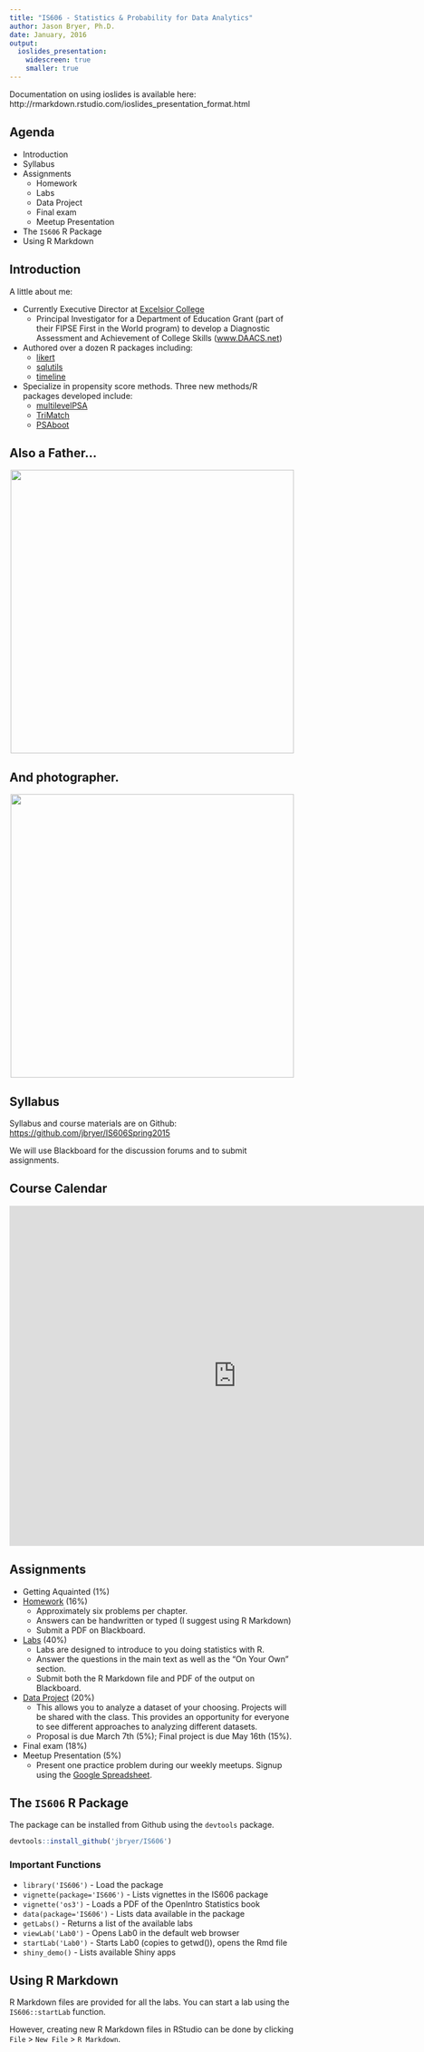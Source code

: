 ```yaml
---
title: "IS606 - Statistics & Probability for Data Analytics"
author: Jason Bryer, Ph.D.
date: January, 2016
output:
  ioslides_presentation:
    widescreen: true
    smaller: true
---
```


<div class="notes">
Documentation on using ioslides is available here:
http://rmarkdown.rstudio.com/ioslides_presentation_format.html

</div>


## Agenda

* Introduction
* Syllabus
* Assignments
	* Homework
	* Labs
	* Data Project
	* Final exam
	* Meetup Presentation
* The `IS606` R Package
* Using R Markdown

## Introduction

A little about me:

* Currently Executive Director at [Excelsior College](http://excelsior.edu)
	* Principal Investigator for a Department of Education Grant (part of their FIPSE First in the World program) to develop a Diagnostic Assessment and Achievement of College Skills ([www.DAACS.net](http://www.daacs.net))
* Authored over a dozen R packages including:
	* [likert](http://github.com/jbryer/likert)
	* [sqlutils](http://github.com/jbryer/sqlutils)
	* [timeline](http://github.com/jbryer/timeline)
* Specialize in propensity score methods. Three new methods/R packages developed include:
	* [multilevelPSA](http://github.com/jbryer/multilevelPSA)
	* [TriMatch](http://github.com/jbryer/TriMatch)
	* [PSAboot](http://github.com/jbryer/PSAboot)

## Also a Father...

<center><img src='images/Florida_Beach.jpg' height='500'></center>

## And photographer.

<center><img src='images/Sleeping_Empire.jpg' height='500'></center>

## Syllabus

Syllabus and course materials are on Github: [https://github.com/jbryer/IS606Spring2015](https://github.com/jbryer/IS606Spring2015)

We will use Blackboard for the discussion forums and to submit assignments.


## Course Calendar

<iframe src="https://calendar.google.com/calendar/embed?src=o293mhge12kh918n8stmgp1bqs%40group.calendar.google.com&ctz=America/New_York" style="border: 0" width="800" height="600" frameborder="0" scrolling="no"></iframe>

## Assignments
* Getting Aquainted (1%)
* [Homework](https://github.com/jbryer/IS606Spring2015#homework-assignments) (16%)
	* Approximately six problems per chapter.
	* Answers can be handwritten or typed (I suggest using R Markdown)
	* Submit a PDF on Blackboard.
* [Labs](https://github.com/jbryer/IS606Spring2015#labs) (40%)
	* Labs are designed to introduce to you doing statistics with R.
	* Answer the questions in the main text as well as the "On Your Own" section.
	* Submit both the R Markdown file and PDF of the output on Blackboard.
* [Data Project](https://htmlpreview.github.io/?https://github.com/jbryer/IS606Spring2015/blob/master/Project/IS606_Data_Project.html) (20%)
	* This allows you to analyze a dataset of your choosing. Projects will be shared with the class. This provides an opportunity for everyone to see different approaches to analyzing different datasets.
	* Proposal is due March 7th (5%); Final project is due May 16th (15%).
* Final exam (18%)
* Meetup Presentation (5%)
	* Present one practice problem during our weekly meetups. Signup using the [Google Spreadsheet](https://docs.google.com/spreadsheets/d/1xIO-Ofi9AQyVZcK5QABWmEhpGGCC0xpijAD_IA5ESKA/edit).


## The `IS606` R Package

The package can be installed from Github using the `devtools` package.

```r
devtools::install_github('jbryer/IS606')
```

### Important Functions

* `library('IS606')` - Load the package
* `vignette(package='IS606')` - Lists vignettes in the IS606 package
* `vignette('os3')` - Loads a PDF of the OpenIntro Statistics book
* `data(package='IS606')` - Lists data available in the package
* `getLabs()` - Returns a list of the available labs
* `viewLab('Lab0')` - Opens Lab0 in the default web browser
* `startLab('Lab0')` - Starts Lab0 (copies to getwd()), opens the Rmd file
* `shiny_demo()` - Lists available Shiny apps

## Using R Markdown

R Markdown files are provided for all the labs. You can start a lab using the `IS606::startLab` function.

However, creating new R Markdown files in RStudio can be done by clicking `File` > `New File` > `R Markdown`.


